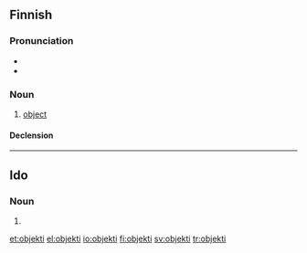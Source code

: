==Finnish==

===Pronunciation===
* {{IPA|[ˈo̞bje̞kti]|lang=fi}}
* {{hyphenation|ob|jek|ti}}

===Noun===
{{fi-noun}}

# [[object]]

====Declension====
{{fi-decl-tuoli|objekt}}

----

==Ido==

===Noun===
{{head|io}}

# {{plural of|objekto|lang=io}}

[[et:objekti]]
[[el:objekti]]
[[io:objekti]]
[[fi:objekti]]
[[sv:objekti]]
[[tr:objekti]]
